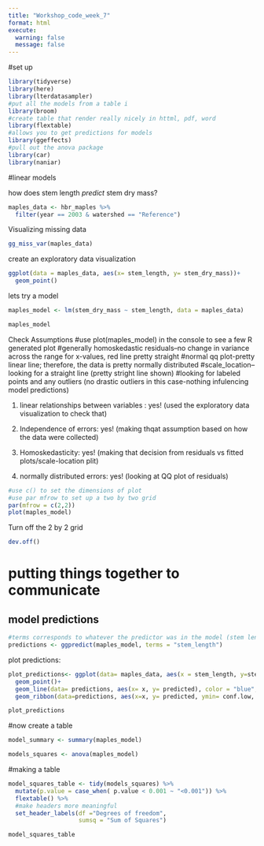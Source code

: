 ```yaml
---
title: "Workshop_code_week_7"
format: html
execute:
  warning: false
  message: false
---
```


#set up
```r
library(tidyverse)
library(here)
library(lterdatasampler)
#put all the models from a table i
library(broom)
#create table that render really nicely in httml, pdf, word
library(flextable)
#allows you to get predictions for models 
library(ggeffects)
#pull out the anova package 
library(car)
library(naniar)
```

#linear models 

how does stem length _predict_ stem dry mass? 
```r
maples_data <- hbr_maples %>% 
  filter(year == 2003 & watershed == "Reference")
```

Visualizing missing data
```r

gg_miss_var(maples_data)

```

create an exploratory data visualization 
```r
ggplot(data = maples_data, aes(x= stem_length, y= stem_dry_mass))+
  geom_point()
```


lets try a model 
```r

maples_model <- lm(stem_dry_mass ~ stem_length, data = maples_data)

maples_model
```

Check Assumptions
#use plot(maples_model) in the console to see a few R generated plot
#generally homoskedastic residuals--no change in variance across the range for x-values, red line pretty straight 
#normal qq plot-pretty linear line; therefore, the data is pretty normally distributed 
#scale_location--looking for a straight line (pretty stright line shown)
#looking for labeled points and any outliers (no drastic outliers in this case-nothing infulencing model predictions)

1. linear relationships between variables : yes! (used the exploratory data visualization to check that)

2. Independence of errors: yes! (making thqat assumption based on how the data were collected)

3. Homoskedasticity: yes! (making that decision from residuals vs fitted plots/scale-location plit)

4. normally distributed errors: yes! (looking at QQ plot of residuals)
```r
#use c() to set the dimensions of plot
#use par mfrow to set up a two by two grid 
par(mfrow = c(2,2))
plot(maples_model)
```

Turn off the 2 by 2 grid
```r
dev.off()
```

# putting things together to communicate

## model predictions 


```r
#terms corresponds to whatever the predictor was in the model (stem length was predicting stem dry mass)
predictions <- ggpredict(maples_model, terms = "stem_length")
```

plot predictions: 

```r

plot_predictions<- ggplot(data= maples_data, aes(x = stem_length, y=stem_dry_mass))+
  geom_point()+
  geom_line(data= predictions, aes(x= x, y= predicted), color = "blue", linewidth = 1)+
  geom_ribbon(data=predictions, aes(x=x, y= predicted, ymin= conf.low, ymax: conf.high), alpha = 0.2)

plot_predictions
```

#now create a table 
```r
model_summary <- summary(maples_model)

models_squares <- anova(maples_model)
```

#making a table 

```r
model_squares_table <- tidy(models_squares) %>%
  mutate(p.value = case_when( p.value < 0.001 ~ "<0.001")) %>% 
  flextable() %>%
  #make headers more meaningful
  set_header_labels(df ="Degrees of freedom",
                    sumsq = "Sum of Squares")

model_squares_table

```

